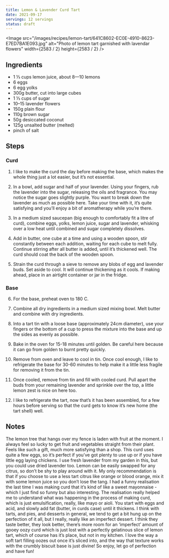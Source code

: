 ```yaml
---
title: Lemon & Lavender Curd Tart
date: 2021-09-17
servings: 12 servings
status: draft
---
```


<Image
  src="/images/recipes/lemon-tart/641C8602-EC0E-4910-8623-E7ED7BA1E093.jpg"
  alt="Photo of lemon tart garnished with lavendar flowers"
  width={2583 / 2}
  height={2583 / 2}
/>

## Ingredients

- 1 ⅓ cups lemon juice, about 8—10 lemons
- 6 eggs
- 6 egg yolks
- 300g butter, cut into large cubes
- 1 ⅓ cups of sugar
- 10–15 lavender flowers
- 150g plain flour
- 110g brown sugar
- 50g desiccated coconut
- 125g unsalted butter (melted)
- pinch of salt

## Steps

### Curd

1.  I like to make the curd the day before making the base, which makes the whole thing just a lot easier, but it’s not essential.

2.  In a bowl, add sugar and half of your lavender. Using your fingers, rub the lavender into the sugar, releasing the oils and fragrance. You may notice the sugar goes slightly purple. You want to break down the lavender as much as possible here. Take your time with it, it’s quite satisfying and you’ll enjoy a bit of aromatherapy while you’re there.

3.  In a medium sized saucepan (big enough to comfortably fit a litre of curd), combine eggs, yolks, lemon juice, sugar and lavender, whisking over a low heat until combined and sugar completely dissolves.

4.  Add in butter, one cube at a time and using a wooden spoon, stir constantly between each addition, waiting for each cube to melt fully. Continue stirring after all butter is added, until it’s thickened well. The curd should coat the back of the wooden spoon.

5.  Strain the curd through a sieve to remove any blobs of egg and lavender buds. Set aside to cool. It will continue thickening as it cools. If making ahead, place in an airtight container or jar in the fridge.

### Base

6.  For the base, preheat oven to 180 C.

7.  Combine all dry ingredients in a medium sized mixing bowl. Melt butter and combine with dry ingredients.

8.  Into a tart tin with a loose base (approximately 24cm diameter), use your fingers or the bottom of a cup to press the mixture into the base and up the sides as evenly as possible.

9.  Bake in the oven for 15-18 minutes until golden. Be careful here because it can go from golden to burnt pretty quickly.

10. Remove from oven and leave to cool in tin. Once cool enough, I like to refrigerate the base for 30-60 minutes to help make it a little less fragile for removing it from the tin.

11. Once cooled, remove from tin and fill with cooled curd. Pull apart the buds from your remaining lavender and sprinkle over the top, a little lemon zest is nice on here too.

12. I like to refrigerate the tart, now that’s it has been assembled, for a few hours before serving so that the curd gets to know it’s new home (the tart shell) well.

## Notes

The lemon tree that hangs over my fence is laden with fruit at the moment. I always feel so lucky to get fruit and vegetables straight from their plant. Feels like such a gift, much more satisfying than a shop. This curd uses quite a few eggs, so it’s perfect if you’ve got plenty to use up or if you have little egg laying chickens. I use fresh lavender from my garden in this, but you could use dried lavender too. Lemon can be easily swapped for any citrus, so don’t be shy to play around with it. My only recommendation is that if you choose to use a less tart citrus like orange or blood orange, mix it with some lemon juice so you don’t lose the tang.
I had a funny realisation the last time I was making curd that it’s kind of like a sweet mayonnaise - which I just find so funny but also interesting. The realisation really helped me to understand what was happening in the process of making curd, which is just emulsification, really, like mayo or aioli. You start with eggs and acid, and slowly add fat (butter, in curds case) until it thickens. I think with tarts, and pies, and desserts in general, we tend to get a bit hung up on the perfection of it all, but I really, really like an imperfect dessert. I think they taste better, they look better, there’s more room for an ‘imperfect’ amount of gooey oozy curd which is just lost with a perfectly gelatinous slice of lemon tart, which of course has it’s place, but not in my kitchen. I love the way a soft tart filling oozes out once it’s sliced into, and the way that texture works with the crumbly biscuit base is just divine\! So enjoy, let go of perfection and have fun\!
